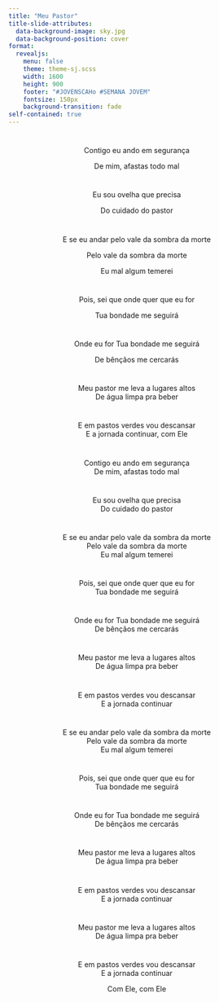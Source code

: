 ```yaml
---
title: "Meu Pastor"
title-slide-attributes:
  data-background-image: sky.jpg
  data-background-position: cover
format: 
  revealjs:
    menu: false
    theme: theme-sj.scss
    width: 1600
    height: 900
    footer: "#JOVENSCAHo #SEMANA JOVEM"
    fontsize: 150px
    background-transition: fade
self-contained: true
---
```


# {background-image="sky.jpg" auto-animate=true}

<center>
Contigo eu ando em segurança <br>

::: {.fragment .fade-up}
De mim, afastas todo mal <br>
:::
</center>

# {background-image="sky.jpg" auto-animate=true}

<center>
Eu sou ovelha que precisa <br>

::: {.fragment .fade-up}
Do cuidado do pastor <br>
:::
</center>

# {background-image="sky.jpg" auto-animate=true}

<center>
E se eu andar pelo vale da sombra da morte <br>

::: {.fragment .fade-left}
Pelo vale da sombra da morte <br>
:::
::: {.fragment .fade-right}
Eu mal algum temerei <br>
:::
</center>

# {background-image="sky.jpg" auto-animate=true}

<center>

::: {.fragment .fade-left}
Pois, sei que onde quer que eu for <br>
:::
::: {.fragment .fade-right}
Tua bondade me seguirá <br>
:::
</center>

# {background-image="sky.jpg" auto-animate=true}

<center>

::: {.fragment .fade-left}
Onde eu for Tua bondade me seguirá <br>
:::
::: {.fragment .fade-right}
De bênçãos me cercarás <br>
:::
</center>

# {background-image="sky.jpg" auto-animate=true}

<center>
Meu pastor me leva a lugares altos <br>
De água limpa pra beber <br>
</center>

# {background-image="sky.jpg" auto-animate=true}

<center>
E em pastos verdes vou descansar <br>
E a jornada continuar, com Ele <br>
</center>

# {background-image="sky.jpg" auto-animate=true}

<center>
Contigo eu ando em segurança <br>
De mim, afastas todo mal <br>
</center>

# {background-image="sky.jpg" auto-animate=true}

<center>
Eu sou ovelha que precisa <br>
Do cuidado do pastor <br>
</center>

# {background-image="sky.jpg" auto-animate=true}

<center>
E se eu andar pelo vale da sombra da morte <br>
Pelo vale da sombra da morte <br>
Eu mal algum temerei <br>
</center>

# {background-image="sky.jpg" auto-animate=true}

<center>
Pois, sei que onde quer que eu for <br>
Tua bondade me seguirá <br>
</center>

# {background-image="sky.jpg" auto-animate=true}

<center>
Onde eu for Tua bondade me seguirá <br>
De bênçãos me cercarás <br>
</center>

# {background-image="sky.jpg" auto-animate=true}

<center>
Meu pastor me leva a lugares altos <br>
De água limpa pra beber <br>
</center>

# {background-image="sky.jpg" auto-animate=true}

<center>
E em pastos verdes vou descansar <br>
E a jornada continuar <br>
</center>

# {background-image="sky.jpg" auto-animate=true}

<center>
E se eu andar pelo vale da sombra da morte <br>
Pelo vale da sombra da morte <br>
Eu mal algum temerei <br>
</center>

# {background-image="sky.jpg" auto-animate=true}

<center>
Pois, sei que onde quer que eu for <br>
Tua bondade me seguirá <br>
</center>

# {background-image="sky.jpg" auto-animate=true}

<center>
Onde eu for Tua bondade me seguirá <br>
De bênçãos me cercarás <br>
</center>

# {background-image="sky.jpg" auto-animate=true}

<center>
Meu pastor me leva a lugares altos <br>
De água limpa pra beber <br>
</center>

# {background-image="sky.jpg" auto-animate=true}

<center>
E em pastos verdes vou descansar <br>
E a jornada continuar <br>
</center>

# {background-image="sky.jpg" auto-animate=true}

<center>
Meu pastor me leva a lugares altos <br>
De água limpa pra beber <br>
</center>

# {background-image="sky.jpg" auto-animate=true}

<center>

::: {.fragment .semi-fade-out fragment-index=2}
E em pastos verdes vou descansar <br>
E a jornada continuar <br>
:::
::: {.fragment .fade-right fragment-index=2}
Com Ele, com Ele <br>
:::
</center>
